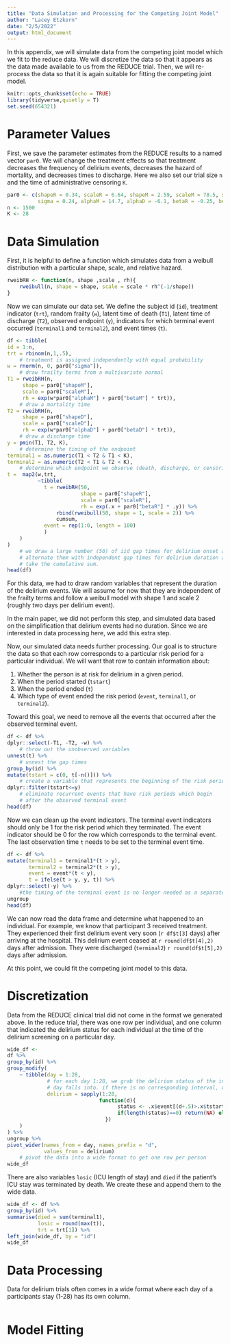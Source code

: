 ```yaml
---
title: "Data Simulation and Processing for the Competing Joint Model"
author: "Lacey Etzkorn"
date: "2/5/2022"
output: html_document
---
```


In this appendix, we will simulate data from the competing joint model which we fit to the reduce data.
We will discretize the data so that it appears as the data made available to us from the REDUCE trial. 
Then, we will re-process the data so that it is again suitable for fitting the competing joint model.

```r
knitr::opts_chunk$set(echo = TRUE)
library(tidyverse,quietly = T)
set.seed(654321)
```

# Parameter Values

First, we save the parameter estimates from the REDUCE results to a named vector `par0`. 
We will change the treatment effects so that treatment decreases the frequency of delirium events, 
decreases the hazard of mortality, and decreases times to discharge.
Here we also set our trial size `n` and the time of administrative censoring `K`.

```r
par0 <- c(shapeR = 0.34, scaleR = 6.64, shapeM = 2.59, scaleM = 78.5, shapeD = 1.51, scaleD = 8.23,
		  sigma = 0.24, alphaM = 14.7, alphaD = -6.1, betaR = -0.25, betaM = -0.25, betaD = 0.25)
n <- 1500
K <- 28
```

# Data Simulation

First, it is helpful to define a function which simulates data from a weibull distribution with a particular shape, scale, and relative hazard.

```r
rweibRH <- function(n, shape ,scale , rh){
	rweibull(n, shape = shape, scale = scale * rh^(-1/shape))
}
```

Now we can simulate our data set.
We define the subject id (`id`), 
treatment indicator (`trt`), 
random frailty (`w`),
latent time of death (`T1`),
latent time of discharge (`T2`),
observed endpoint (`y`),
indicators for which terminal event occurred (`terminal1` and `terminal2`),
and event times (`t`).

```r
df <- tibble(
id = 1:n,
trt = rbinom(n,1,.5),
	# treatment is assigned independently with equal probability
w = rnorm(n, 0, par0["sigma"]),
	# draw frailty terms from a multivariate normal
T1 = rweibRH(n,
	 shape = par0["shapeM"],
	 scale = par0["scaleM"],
	 rh = exp(w*par0["alphaM"] + par0["betaM"] * trt)),
	# draw a mortality time
T2 = rweibRH(n,
	 shape = par0["shapeD"],
	 scale = par0["scaleD"],
	 rh = exp(w*par0["alphaD"] + par0["betaD"] * trt)),
	# draw a discharge time
y = pmin(T1, T2, K),
	# determine the timing of the endpoint 
terminal1 = as.numeric(T1 < T2 & T1 < K),
terminal2 = as.numeric(T2 < T1 & T2 < K),
	# determine which endpoint we observe (death, discharge, or censoring)
t =  map2(w,trt,
          ~tibble(
          	t = rweibRH(50,
          	            shape = par0["shapeR"],
          	            scale = par0["scaleR"],
          	            rh = exp(.x + par0["betaR"] * .y)) %>%
		  	    rbind(rweibull(50, shape = 1, scale = 2)) %>%
		  	    cumsum,
		  	event = rep(1:0, length = 100)
		  	)
	)
)
	# we draw a large number (50) of iid gap times for delirium onset and 
	# alternate them with independent gap times for delirium duration and 
	# take the cumulative sum.
head(df)
```
For this data, we had to draw random variables that represent the duration of the delirium events. 
We will assume for now that they are independent of the frailty terms and follow a weibull model with
shape 1 and scale 2 (roughly two days per delirium event).

In the main paper, we did not perform this step, and simulated data based on the simplification that 
delirium events had no duration. Since we are interested in data processing here, we add this extra step.

Now, our simulated data needs further processing.
Our goal is to structure the data so that each row corresponds to a particular risk period
for a particular individual.
We will want that row to contain information about:

1. Whether the person is at risk for delirium in a given period.
2. When the period started (`tstart`)
3. When the period ended (`t`)
4. Which type of event ended the risk period (`event`, `terminal1`, or `terminal2`).

Toward this goal, we need to remove all the events that occurred after the observed terminal event. 

```r
df <- df %>%
dplyr::select(-T1, -T2, -w) %>%
	# throw out the unobserved variables
unnest(t) %>%
	# unnest the gap times
group_by(id) %>%
mutate(tstart = c(0, t[-n()])) %>%
	# create a variable that represents the beginning of the risk period
dplyr::filter(tstart<=y)
	# eliminate recurrent events that have risk periods which begin 
	# after the observed terminal event
head(df)
```

Now we can clean up the event indicators.
The terminal event indicators should only be 1 for the risk period 
which they terminated.
The event indicator should be 0 for the row which corresponds to the
terminal event.
The last observation time `t` needs to be set to the terminal event time.

```r
df <- df %>%
mutate(terminal1 = terminal1*(t > y),
	   terminal2 = terminal2*(t > y),
	   event = event*(t < y),
	   t = ifelse(t > y, y, t)) %>%
dplyr::select(-y) %>%
	#the timing of the terminal event is no longer needed as a separate variable.
ungroup
head(df)
```

We can now read the data frame and determine what happened to an individual. 
For example, we know that participant 3 received treatment. 
They experienced their first delirium event very soon (`r df$t[3]` days) after arriving at the hospital.
This delirium event ceased at `r round(df$t[4],2)` days after admission.
They were discharged (`terminal2`) `r round(df$t[5],2)` days after admission.

At this point, we could fit the competing joint model to this data. 

# Discretization

Data from the REDUCE clinical trial did not come in the format we generated above.
In the reduce trial, there was one row per individual, and one column that indicated the delirium status for each individual  at the time of the delirium screening on a particular day. 

```r
wide_df <- 
df %>%
group_by(id) %>%
group_modify(
	~ tibble(day = 1:28,
			 # for each day 1:28, we grab the delirium status of the interval that the
			 # day falls into. if there is no corresponding interval, we get an NA.
			 delirium = sapply(1:28, 
			 				  function(d){
			 				  		status <- .x$event[(d+.5)>.x$tstart &(d+.5)<.x$t]
			 				  		if(length(status)==0) return(NA) else return(status)
			 				  	})
	)
) %>%
ungroup %>%
pivot_wider(names_from = day, names_prefix = "d",
			values_from = delirium)
	# pivot the data into a wide format to get one row per person 
wide_df
```

There are also variables `losic` (ICU length of stay) and `died` if the patient's ICU stay was terminated by death. 
We create these and append them to the wide data.

```r
wide_df <- df %>% 
group_by(id) %>%
summarise(died = sum(terminal1),
		  losic = round(max(t)), 
		  trt = trt[1]) %>%
left_join(wide_df, by = "id")
wide_df
```

# Data Processing

Data for delirium trials often comes in a wide format where each day of a participants stay (1-28) has its own column.

```r

```

# Model Fitting
